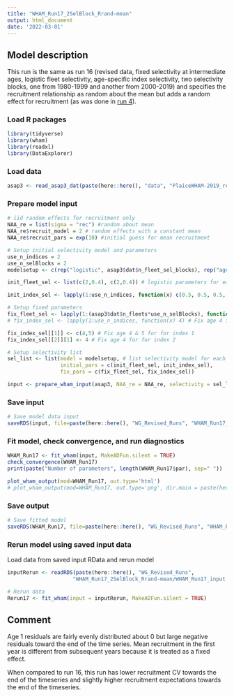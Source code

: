 ```yaml
---
title: "WHAM_Run17_2SelBlock_Rrand-mean"
output: html_document
date: '2022-03-01'
---
```


## Model description
This run is the same as run 16 (revised data, fixed selectivity at intermediate ages, logistic fleet selectivity, age-specific index selectivity, two selectivity blocks, one from 1980-1999 and another from 2000-2019) and specifies the recruitment relationship as random about the mean but adds a random effect for recruitment (as was done in [run 4](https://github.com/ahart1/PlaiceWG2021/blob/main/Plaice_Baseline_UpdatedData_Runs.Rmd)).

### Load R packages
```r
library(tidyverse)
library(wham)
library(readxl)
library(DataExplorer)
```

### Load data
```r
asap3 <- read_asap3_dat(paste(here::here(), "data", "PlaiceWHAM-2019_revised_NEFSC-LW-WAA_2SelBlock.DAT", sep="/"))
```

### Prepare model input
```r
# iid random effects for recruitment only 
NAA_re = list(sigma = "rec") #random about mean
NAA_re$recruit_model = 2 # random effects with a constant mean
NAA_re$recruit_pars = exp(10) #initial guess for mean recruitment

# Setup initial selectivity model and parameters
use_n_indices = 2
use_n_selBlocks = 2
modelsetup <- c(rep("logistic", asap3$dat$n_fleet_sel_blocks), rep("age-specific", use_n_indices))

init_fleet_sel <- list(c(2,0.4), c(2,0.4)) # logistic parameters for each selectivity block, based on model type

init_index_sel <- lapply(1:use_n_indices, function(x) c(0.5, 0.5, 0.5, 1, 1, 0.5, 0.5, 0.5, 0.5, 0.5, 0.5))

# Setup fixed parameters
fix_fleet_sel <- lapply(1:(asap3$dat$n_fleets*use_n_selBlocks), function(x) NA) 
# fix_index_sel <- lapply(1:use_n_indices, function(x) 4) # Fix age 4 for both indices,  NA means do not fix 

fix_index_sel[[1]] <- c(4,5) # Fix age 4 & 5 for for index 1
fix_index_sel[[2]][1] <- 4 # Fix age 4 for for index 2

# Setup selectivity list
sel_list <- list(model = modelsetup, # list selectivity model for each fleet and index
                 initial_pars = c(init_fleet_sel, init_index_sel),
                 fix_pars = c(fix_fleet_sel, fix_index_sel))

input <- prepare_wham_input(asap3, NAA_re = NAA_re, selectivity = sel_list, recruit_model = 2, model_name = "WHAM_Run17") 
```

### Save input
```r
# Save model data input
saveRDS(input, file=paste(here::here(), "WG_Revised_Runs", "WHAM_Run17_2SelBlock_Rrand-mean", "WHAM_Run17_input.rds", sep="/"))
```

### Fit model, check convergence, and run diagnostics
```r
WHAM_Run17 <- fit_wham(input, MakeADFun.silent = TRUE) 
check_convergence(WHAM_Run17)
print(paste("Number of parameters", length(WHAM_Run17$par), sep=" "))

plot_wham_output(mod=WHAM_Run17, out.type='html')
# plot_wham_output(mod=WHAM_Run17, out.type='png', dir.main = paste(here::here(), "WHAM_Run17", sep="/"))
```

### Save output
```r
# Save fitted model
saveRDS(WHAM_Run17, file=paste(here::here(), "WG_Revised_Runs", "WHAM_Run17_2SelBlock_Rrand-mean", "WHAM_Run17_model.rds", sep="/"))
```

### Rerun model using saved input data
Load data from saved input RData and rerun model
```r
inputRerun <- readRDS(paste(here::here(), "WG_Revised_Runs",
                     "WHAM_Run17_2SelBlock_Rrand-mean/WHAM_Run17_input.rds", sep="/"))

# Rerun data
Rerun17 <- fit_wham(input = inputRerun, MakeADFun.silent = TRUE)
```

## Comment
Age 1 residuals are fairly evenly distributed about 0 but large negative residuals toward the end of the time series. Mean recruitment in the first year is different from subsequent years because it is treated as a fixed effect.

When compared to run 16, this run has lower recruitment CV towards the end of the timeseries and slightly higher recruitment expectations towards the end of the timeseries.

